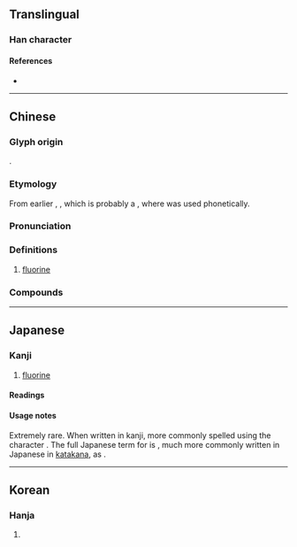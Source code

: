 {{character info/new}}
==Translingual==

===Han character===
{{Han char|rn=84|rad=气|as=05|sn=9|four=80510|canj=ONLLN|ids=⿹气弗}}

====References====
* {{Han ref|kx=0599.111|dkj=17058|hdz=32011.060|uh=6C1F|ud=27679|bh=AC74|bd=44148}}

----

==Chinese==
{{zh-forms}}
{{elements|F|氧|O|氖|Ne|lang=zh}}
{{zh-wp}}

===Glyph origin===
{{Han compound|气|弗|c1=s|t1=gas|c2=p|ls=psc|no_och2=1}}.

===Etymology===
From earlier {{zh-l|弗氣}}, {{zh-l|弗素}}, which is probably a {{obor|zh|ja|弗素|nocap=1}}, where {{ja-r|弗|ふつ}} was used phonetically.

===Pronunciation===
{{zh-pron
|m=fú
|c=fat1
|mn=ml:hu̍t
|mc=
|oc=
|ma=
|cat=n
}}

===Definitions===
{{zh-hanzi}}

# {{lb|zh|chemistry}} [[fluorine]]

===Compounds===
{{zh-der|氟利昂}}

{{zh-cat|Chemical elements}}

----

==Japanese==

===Kanji===
{{ja-kanji|grade=uc|rs=气05}}

# [[fluorine]]

====Readings====
{{ja-readings
|kanyoon=ふつ
}}

====Usage notes====
Extremely rare. When written in kanji, more commonly spelled using the character {{l|ja|弗}}. The full Japanese term for {{m|en|fluorine}} is {{ja-l|弗素}}, much more commonly written in Japanese in [[katakana]], as {{ja-l|フッ素}}.

----

==Korean==

===Hanja===
{{ko-hanja|hangeul=불|eumhun=|rv=bul|mr=pul|y=pul}}

# {{rfdef|ko|sort=气05}}